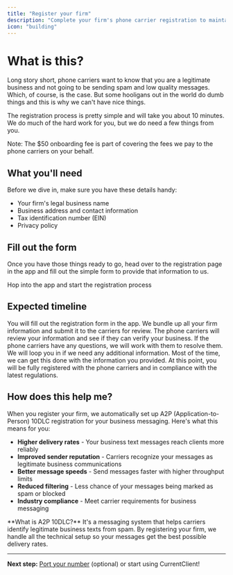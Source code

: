 ```yaml
---
title: "Register your firm"
description: "Complete your firm's phone carrier registration to maintain good standing with phone carriers and comply with the latest regulations."
icon: "building"
---
```



# What is this?

Long story short, phone carriers want to know that you are a legitimate business and not going to be sending spam and low quality messages. Which, of course, is the case. But some hooligans out in the world do dumb things and this is why we can't have nice things.

The registration process is pretty simple and will take you about 10 minutes. We do much of the hard work for you, but we do need a few things from you.

<Tip>Note: The $50 onboarding fee is part of covering the fees we pay to the phone carriers on your behalf.</Tip>


## What you'll need

Before we dive in, make sure you have these details handy:

- Your firm's legal business name
- Business address and contact information
- Tax identification number (EIN)
- Privacy policy


## Fill out the form

Once you have those things ready to go, head over to the registration page in the app and fill out the simple form to provide that information to us.

<Card title="Start registration" icon="arrow-pointer" href="https://app.currentclient.com/app/settings/registration" arrow="true" color={iconActionColor}>
  Hop into the app and start the registration process
</Card>


## Expected timeline

<Steps>
  <Step title="Register your firm (10 min)">
    You will fill out the registration form in the app.
  </Step>
  
  <Step title="We submit to the carriers (right away)">
    We bundle up all your firm information and submit it to the carriers for review.
  </Step>
  
  <Step title="Phone carriers review (1-2 days)">
    The phone carriers will review your information and see if they can verify your business.
  </Step>
  
  <Step title="CurrentClient and carriers work together (1-2 days)">
    If the phone carriers have any questions, we will work with them to resolve them. We will loop you in if we need any additional information. Most of the time, we can get this done with the information you provided.
  </Step>

  <Step title="You get approved!">
    At this point, you will be fully registered with the phone carriers and in compliance with the latest regulations.
  </Step>
</Steps>

## How does this help me?

When you register your firm, we automatically set up A2P (Application-to-Person) 10DLC registration for your business messaging. Here's what this means for you:

- **Higher delivery rates** - Your business text messages reach clients more reliably
- **Improved sender reputation** - Carriers recognize your messages as legitimate business communications
- **Better message speeds** - Send messages faster with higher throughput limits
- **Reduced filtering** - Less chance of your messages being marked as spam or blocked
- **Industry compliance** - Meet carrier requirements for business messaging

<Note>
**What is A2P 10DLC?** It's a messaging system that helps carriers identify legitimate business texts from spam. By registering your firm, we handle all the technical setup so your messages get the best possible delivery rates.
</Note>

---

**Next step:** [Port your number](/guides/getting-started/port-number) (optional) or start using CurrentClient!
